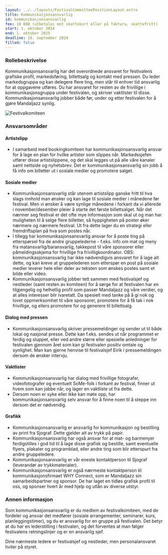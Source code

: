 ```yaml
---
layout: ../../layouts/FestivalCommitteePositionLayout.astro
title: Kommunikasjonsansvarlig
id: kommunikasjonsansvarlig
fee: 10 000 (utbetales mot skattekort eller på faktura, skattefritt)
start: 1. oktober 2024
end: 1. oktober 2025
deadline: 10. september 2024
filled: false
---
```


### Rollebeskrivelse

Kommunikasjonsansvarlig har det overordnede ansvaret for festivalens grafiske profil, markedsføring, billettsalg og kontakt med pressen. Du leder markedsgruppa og kan delegere flere ting, men står til enhver tid ansvarlig for at oppgavene utføres. Du har ansvaret for resten av de frivillige i kommunikasjonsgruppa under festivalen, og skriver vaktlister til disse. Kommunikasjonsansvarlig jobber både før, under og etter festivalen for å gjøre Mandaljazz synlig.

<img
  src="/festivalkomite/markedssjef.jpg"
  alt="Festivalkomiteen"
  class="rounded-lg shadow-lg"
/>

### Ansvarsområder

#### Artistslipp

- I samarbeid med bookingkomiteen har kommunikasjonsansvarlig ansvar for å lage en plan for hvilke artister som slippes når. Markedssjefen utfører disse artistslippene, og det skal legges ut på alle våre kanaler samt nettside og nyhetsbrev. Det er kommunikasjonsansvarlig sin jobb å få info om billetter ut i sosiale medier og promotere salget.

#### Sosiale medier

- Kommunikasjonsansvarlig står utenom artistslipp ganske fritt til hva slags innhold man ønsker og kan lage til sosiale medier i månedene før festival. Men vi ønsker å være synlige månedene i forkant da vi allerede i november/desember pleier å starte det første billettsalget. Når det nærmer seg festival er det ofte mye informasjon som skal ut og man har muligheten til å selge flere billetter, så hyppigheten på poster øker nærmere og nærmere festival. Ut fra dette lager du en strategi eller fremdriftsplan på hva som postes når.
- I tillegg har kommunikasjonsansvarlig ansvar for å poste ting på etterspørsel fra de andre gruppelederne - f.eks. info om mat og meny fra matansvarlig/baransvarlig, takkepost til våre sponsorer eller påmeldingsskjema for frivillige fra frivilligkoordinator. OBS: kommunikasjonsansvarlig har ikke nødvendigvis ansvaret for å lage alt dette, og kan kreve at gruppelederen som etterspør en post på sosiale medier leverer hele eller deler av teksten som ønskes postes samt et bilde eller video.
- Kommunikasjonsansvarlig jobber tett sammen med festivalsjef og nestleder (samt resten av komiteen) for å sørge for at festivalen har en tilgjengelig og helhetlig profil som passer Mandaljazz og våre verdier, og at alles interesser blir ivaretatt. Da spesielt med tanke på å gi nok og lovet oppmerksomhet til våre sponsorer, promotere for å få tak i nok frivillige, og ellers promotere for og generere til billettsalg.

#### Dialog med pressen

- Kommunikasjonsansvarlig skriver pressemeldinger og sender ut til både lokal og nasjonal presse. Dette kan f.eks. sendes ut når programmet er ferdig og sluppet, eller ved andre større eller spesielle anledninger for festivalen gjennom året som kan gi festivalen positiv omtale og synlighet. Man kan gjerne henvise til festivalsjef Eirik i pressemeldingen dersom de ønsker intervju.

#### Vaktlister

- Kommunikasjonsansvarlig har dialog med frivillige fotografer, videofotografer og eventuelt SoMe-folk i forkant av festival, finner ut hvem som kan jobbe når, og lager en vaktliste ut fra dette.
- Dersom noen er syke eller ikke kan møte opp, har kommunikasjonsansvarlig selv ansvar for å finne noen til å steppe inn dersom det er nødvendig.

#### Grafikk

- Kommunikasjonsansvarlig er ansvarlig for kommunikasjon og bestilling av print fra Sjograf. Dette gjelder alt av trykk på papir.
- Kommunikasjonsansvarlig har også ansvar for at mat- og barmenyer ferdigstilles i god tid til å lage disse grafisk og bestille, samt eventuelle flyers, plakater og programblad, eller andre ting som blir etterspurt fra andre gruppeledere.
- Kommunikasjonsansvarlig er vår eneste kontaktperson til Sjograf (leverandør av trykkmaterialer).
- Kommunikasjonsansvarlig er også nærmeste kontaktperson til kommunikasjonsfirmaet WHY Connect, som er Mandaljazz sin samarbeidspartner og sponsor. De har laget en tidløs grafisk profil til oss, og sponser hvert år med hjelp og utlån av diverse utstyr.

### Annen informasjon

Som kommunikasjonsansvarlig er du medlem av festivalkomiteen, med de fordeler og ansvar det medfører (sosiale arrangementer, seminarer, kurs, planleggingstimer), og du er ansvarlig for en gruppe på festivalen. Det betyr at du har en lederstilling i festivalen, og det forventes at man følger festivalens retningslinjer og er en ansvarlig sjef.

Dine nærmeste ledere er festivalsjef og nestleder, men personalansvaret hviler på styret.
